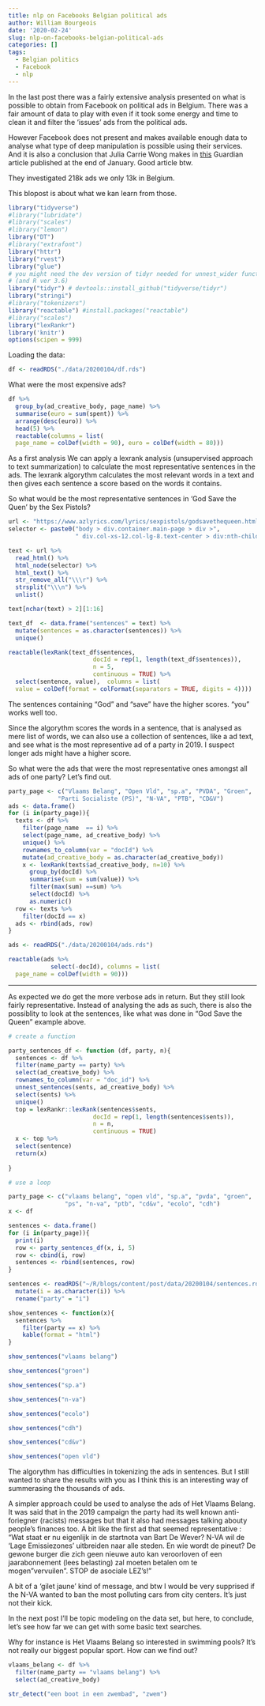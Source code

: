 ```yaml
---
title: nlp on Facebooks Belgian political ads
author: William Bourgeois
date: '2020-02-24'
slug: nlp-on-facebooks-belgian-political-ads
categories: []
tags:
  - Belgian politics
  - Facebook
  - nlp
---
```


In the last post there was a fairly extensive analysis presented on what is possible to obtain from Facebook on political ads in Belgium. There was a fair amount of data to play with even if it took some energy and time to clean it and filter the 'issues' ads from the political ads. 

However Facebook does not present and makes available enough data to analyse what type of deep manipulation is possible using their services. And it is also a conclusion that Julia Carrie Wong makes in [this](https://www.theguardian.com/us-news/2020/jan/28/donald-trump-facebook-ad-campaign-2020-election?CMP=share_btn_tw) Guardian article published at the end of January. Good article btw.

They investigated 218k ads we only 13k in Belgium. 

This blopost is about what we kan learn from those.

```r
library("tidyverse")
#library("lubridate")
#library("scales")
#library("lemon") 
library("DT")
#library("extrafont")
library("httr")
library("rvest")
library("glue")
# you might need the dev version of tidyr needed for unnest_wider function 
# (and R ver 3.6)
library("tidyr") # devtools::install_github("tidyverse/tidyr")
library("stringi")
#library("tokenizers") 
library("reactable") #install.packages("reactable")
#library("scales")
library("lexRankr")
library('knitr')
options(scipen = 999)
```

Loading the data:

```r
df <- readRDS("./data/20200104/df.rds")
```

What were the most expensive ads?

```r
df %>%
  group_by(ad_creative_body, page_name) %>%
  summarise(euro = sum(spent)) %>%
  arrange(desc(euro)) %>%
  head(5) %>%
  reactable(columns = list(
  page_name = colDef(width = 90), euro = colDef(width = 80)))
```


As a first analysis We can apply a lexrank analysis (unsupervised approach to text summarization) to calculate the most representative sentences in the ads. The lexrank algorythm calculates the most relevant words in a text and then gives each sentence a score based on the words it contains. 

So what would be the most representative sentences in 'God Save the Quen' by the Sex Pistols? 


```r
url <- "https://www.azlyrics.com/lyrics/sexpistols/godsavethequeen.html"
selector <- paste0("body > div.container.main-page > div >",
                   " div.col-xs-12.col-lg-8.text-center > div:nth-child(8)")

text <- url %>% 
  read_html() %>% 
  html_node(selector) %>% 
  html_text() %>% 
  str_remove_all("\\\r") %>%
  strsplit("\\\n") %>% 
  unlist()

text[nchar(text) > 2][1:16]
```




```r
text_df  <- data.frame("sentences" = text) %>%
  mutate(sentences = as.character(sentences)) %>% 
  unique()

reactable(lexRank(text_df$sentences,
                        docId = rep(1, length(text_df$sentences)),
                        n = 5,
                        continuous = TRUE) %>%
  select(sentence, value),  columns = list(
  value = colDef(format = colFormat(separators = TRUE, digits = 4))))
```


The sentences containing "God" and "save" have the higher scores. "you" works well too. 

Since the algorythm scores the words in a sentence, that is analysed as mere list of words, we can also use a collection of sentences, like a ad text, and see what is the most representive ad of a party in 2019. I suspect longer ads might have a higher score. 

So what were the ads that were the most representative ones amongst all ads of one party? Let's find out. 


```r

party_page <- c("Vlaams Belang", "Open Vld", "sp.a", "PVDA", "Groen",
              "Parti Socialiste (PS)", "N-VA", "PTB", "CD&V")
ads <- data.frame()
for (i in(party_page)){
  texts <- df %>% 
    filter(page_name  == i) %>%
    select(page_name, ad_creative_body) %>%
    unique() %>%
    rownames_to_column(var = "docId") %>%
    mutate(ad_creative_body = as.character(ad_creative_body))
    x <- lexRank(texts$ad_creative_body, n=10) %>% 
      group_by(docId) %>%
      summarise(sum = sum(value)) %>%
      filter(max(sum) ==sum) %>%
      select(docId) %>%
      as.numeric()
  row <- texts %>% 
    filter(docId == x)
  ads <- rbind(ads, row)
}

```

```r
ads <- readRDS("./data/20200104/ads.rds")
```


```r
reactable(ads %>%
            select(-docId), columns = list(
  page_name = colDef(width = 90)))
```


***

As expected we do get the more verbose ads in return. But they still look fairly representative. Instead of analysing the ads as such, there is also the possiblity to look at the sentences, like what was done in "God Save the Queen" example above.  

```r
# create a function

party_sentences_df <- function (df, party, n){
  sentences <- df %>% 
  filter(name_party == party) %>% 
  select(ad_creative_body) %>% 
  rownames_to_column(var = "doc_id") %>%
  unnest_sentences(sents, ad_creative_body) %>% 
  select(sents) %>% 
  unique()
  top = lexRankr::lexRank(sentences$sents,
                        docId = rep(1, length(sentences$sents)),
                        n = n,
                        continuous = TRUE)
  x <- top %>% 
  select(sentence)
  return(x)
  
}

# use a loop

party_page <- c("vlaams belang", "open vld", "sp.a", "pvda", "groen",
                "ps", "n-va", "ptb", "cd&v", "ecolo", "cdh")
x <- df

sentences <- data.frame()
for (i in(party_page)){
  print(i)
  row <- party_sentences_df(x, i, 5) 
  row <- cbind(i, row)
  sentences <- rbind(sentences, row)
}

```

```r
sentences <- readRDS("~/R/blogs/content/post/data/20200104/sentences.rds") %>% 
  mutate(i = as.character(i)) %>% 
  rename("party" = "i")
```


```r
show_sentences <- function(x){
  sentences %>% 
    filter(party == x) %>%
    kable(format = "html")
}

show_sentences("vlaams belang")
```


```r
show_sentences("groen")
```

```r
show_sentences("sp.a")
```

```r
show_sentences("n-va")
```

```r
show_sentences("ecolo")
```

```r
show_sentences("cdh")
```

```r
show_sentences("cd&v")
```

```r
show_sentences("open vld")
```


The algorythm has difficulties in tokenizing the ads in sentences. But I still wanted to share the results with you as I think this is an interesting way of summerasing the thousands of ads. 

A simpler approach could be used to analyse the ads of Het Vlaams Belang. It was said that in the 2019 campaign the party had its well known anti-foriegner (racists) messages but that it also had messages talking abouty people's finances too. A bit like the first ad that seemed representative : "Wat staat er nu eigenlijk in de startnota van Bart De Wever? N-VA wil de 'Lage Emissiezones' uitbreiden naar alle steden. En wie wordt de pineut? De gewone burger die zich geen nieuwe auto kan veroorloven of een jaarabonnement (lees belasting) zal moeten betalen om te mogen "vervuilen". STOP de asociale LEZ's!"

A bit of a 'gilet jaune' kind of message, and btw I would be very supprised if the N-VA wanted to ban the most polluting cars from city centers. It's just not their kick. 

In the next post I'll be topic modeling on the data set, but here, to conclude, let's see how far we can get with some basic text searches. 

Why for instance is Het Vlaams Belang so interested in swimming pools? It's not really our biggest popular sport. How can we find out?


```r
vlaams_belang <- df %>% 
  filter(name_party == "vlaams belang") %>% 
  select(ad_creative_body)
```


```r
str_detect("een boot in een zwembad", "zwem")
```

